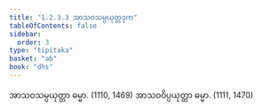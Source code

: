```yaml
---
title: "1.2.3.3 အာသဝသမ္ပယုတ္တဒုက"
tableOfContents: false
sidebar:
  order: 3
type: "tipitaka"
basket: "ab"
book: "dhs"
---
```



<DynamicBreadcrumb />

<Division number="38" book="dhs">

<Paragraph number="101" book="dhs">
အာသဝသမ္ပယုတ္တာ ဓမ္မာ. (<Emphasis>1110, 1469</Emphasis>)
</Paragraph>

<Paragraph number="102" book="dhs">
အာသဝဝိပ္ပယုတ္တာ ဓမ္မာ. (<Emphasis>1111, 1470</Emphasis>)
</Paragraph>
</Division>